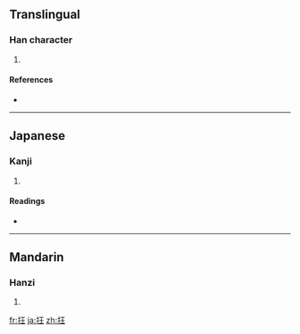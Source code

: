 ==Translingual==

===Han character===
{{Han char|rn=64|rad=手|as=04|sn=7|four=|canj=手一土 (QMG)}}

# {{defn|Han|sort=手04}}

====References====
* {{Han ref|kx=0420.060|dkj=11859|dj=0767.070|hdz=31833.010|uh=6282|ud=25218}}

----

==Japanese==

===Kanji===
{{ja-kanji|grade=|rs=手04}}

# {{defn|Japanese|sort=手04}}

====Readings====
* {{ja-readings|on=[[きょう]] (kyō), [[ごう]] (gō)|kun=[[くるう]] (kuruu), [[きちがい]] (kichigai)}}

----

==Mandarin==

===Hanzi===
{{cmn-hanzi|pin=[[kuáng]] ([[kuang2]])|wg=k'uang<sup>2</sup>}}

# {{defn|Mandarin|sort=手04}}

[[fr:抂]]
[[ja:抂]]
[[zh:抂]]